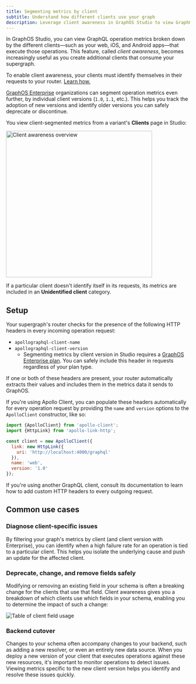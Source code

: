 ```yaml
---
title: Segmenting metrics by client
subtitle: Understand how different clients use your graph
description: Leverage client awareness in GraphOS Studio to view GraphQL operation metrics segmented by clients, including client versions.
---
```


In GraphOS Studio, you can view GraphQL operation metrics broken down by the different clients—such as your web, iOS, and Android apps—that execute those operations. This feature, called _client awareness_, becomes increasingly useful as you create additional clients that consume your supergraph.

<Note>

To enable client awareness, your clients must identify themselves in their requests to your router. [Learn how.](#setup)

</Note>

[GraphOS Enterprise](https://www.apollographql.com/pricing) organizations can segment operation metrics even further, by individual client versions (`1.0`, `1.1`, etc.). This helps you track the adoption of new versions and identify older versions you can safely deprecate or discontinue.

You view client-segmented metrics from a variant's **Clients** page in Studio:

<img
  src="../img/client-awareness/overview.jpg"
  className="screenshot"
  alt="Client awareness overview"
  width="400"
/>

<Note>

If a particular client doesn't identify itself in its requests, its metrics are included in an **Unidentified client** category.

</Note>

## Setup

Your supergraph's router checks for the presence of the following HTTP headers in every incoming operation request:

- `apollographql-client-name`
- `apollographql-client-version`
  - Segmenting metrics by client version in Studio requires a [GraphOS Enterprise plan](https://www.apollographql.com/pricing). You can safely include this header in requests regardless of your plan type.

If one or both of these headers are present, your router automatically extracts their values and includes them in the metrics data it sends to GraphOS.

If you're using Apollo Client, you can populate these headers automatically for every operation request by providing the `name` and `version` options to the `ApolloClient` constructor, like so:

```js {8-9}
import {ApolloClient} from 'apollo-client';
import {HttpLink} from 'apollo-link-http';

const client = new ApolloClient({
  link: new HttpLink({
    uri: 'http://localhost:4000/graphql'
  }),
  name: 'web',
  version: '1.0'
});
```

If you're using another GraphQL client, consult its documentation to learn how to add custom HTTP headers to every outgoing request.

## Common use cases

### Diagnose client-specific issues

By filtering your graph's metrics by client (and client version with Enterprise), you can identify when a high failure rate for an operation is tied to a particular client. This helps you isolate the underlying cause and push an update for the affected client.

### Deprecate, change, and remove fields safely

Modifying or removing an existing field in your schema is often a breaking change for the clients that use that field. Client awareness gives you a breakdown of which clients use which fields in your schema, enabling you to determine the impact of such a change:

<img
  src="../img/client-awareness/field-usage.png"
  className="screenshot"
  alt="Table of client field usage"
/>

### Backend cutover

Changes to your schema often accompany changes to your backend, such as adding a new resolver, or even an entirely new data source. When you deploy a new version of your client that executes operations against these new resources, it's important to monitor operations to detect issues. Viewing metrics specific to the new client version helps you identify and resolve these issues quickly.
